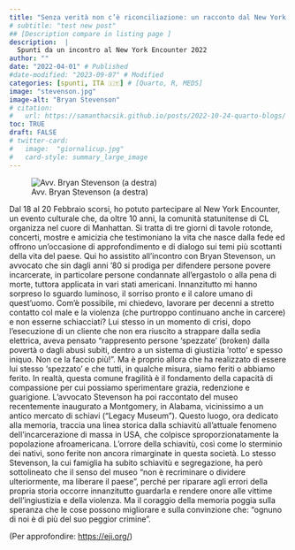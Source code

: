 ```yaml
---
title: "Senza verità non c’è riconciliazione: un racconto dal New York Encounter"
# subtitle: "test new post"
## [Description compare in listing page ]
description:  |
  Spunti da un incontro al New York Encounter 2022
author: ""
date: "2022-04-01" # Published
#date-modified: "2023-09-07" # Modified
categories: [spunti, ITA 🇮🇹] # [Quarto, R, MEDS]
image: "stevenson.jpg"
image-alt: "Bryan Stevenson"
# citation: 
#   url: https://samanthacsik.github.io/posts/2022-10-24-quarto-blogs/ 
toc: TRUE
draft: FALSE
# twitter-card:
#   image:  "giornalicup.jpg"
#   card-style: summary_large_image
---
```



<!-- ```{r} -->
<!-- #devtools::install_github("benmarwick/wordcountaddin",  type = "source", dependencies = TRUE) -->
<!-- library(wordcountaddin) -->
<!-- ``` -->
![Avv. Bryan Stevenson (a destra)](stevenson.jpg) 


Dal 18 al 20 Febbraio scorsi, ho potuto partecipare al New York Encounter, un evento culturale che, da oltre 10 anni, la comunità statunitense di CL organizza nel cuore di Manhattan. Si tratta di tre giorni di tavole rotonde, concerti, mostre e amicizia che testimoniano la vita che nasce dalla fede ed offrono un’occasione di approfondimento e di dialogo sui temi più scottanti della vita del paese. Qui ho assistito all’incontro con Bryan Stevenson, un avvocato che sin dagli anni ’80 si prodiga per difendere persone povere incarcerate, in particolare persone condannate all’ergastolo o alla pena di morte, tuttora applicata in vari stati americani.
Innanzitutto mi hanno sorpreso lo sguardo luminoso, il sorriso pronto e il calore umano di quest’uomo. Com’è possibile, mi chiedevo, lavorare per decenni a stretto contatto col male e la violenza (che purtroppo continuano anche in carcere) e non esserne schiacciati? Lui stesso in un momento di crisi, dopo l’esecuzione di un cliente che non era riuscito a strappare dalla sedia elettrica, aveva pensato “rappresento persone ‘spezzate’ (broken) dalla povertà o dagli abusi subiti, dentro a un sistema di giustizia ‘rotto’ e spesso iniquo. Non ce la faccio più!”. Ma è proprio allora che ha realizzato di essere lui stesso ‘spezzato’ e che tutti, in qualche misura, siamo feriti o abbiamo ferito. In realtà, questa comune fragilità è il fondamento della capacità di compassione per cui possiamo sperimentare grazia, redenzione e guarigione.
L’avvocato Stevenson ha poi raccontato del museo recentemente inaugurato a Montgomery, in Alabama, vicinissimo a un antico mercato di schiavi (“Legacy Museum”). Questo luogo, ora dedicato alla memoria, traccia una linea storica dalla schiavitù all’attuale fenomeno dell’incarcerazione di massa in USA, che colpisce sproporzionatamente la popolazione afroamericana. L’orrore della schiavitù, così come lo sterminio dei nativi, sono ferite non ancora rimarginate in questa società. Lo stesso Stevenson, la cui famiglia ha subito schiavitù e segregazione, ha però sottolineato che il senso del museo “non è recriminare o dividere ulteriormente, ma liberare il paese”, perché per riparare agli errori della propria storia occorre innanzitutto guardarla e rendere onore alle vittime dell’ingiustizia e della violenza. Ma il coraggio della memoria poggia sulla speranza che le cose possono migliorare e sulla convinzione che: “ognuno di noi è di più del suo peggior crimine”.

(Per approfondire: [https://eji.org/](https://eji.org/))
